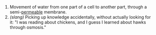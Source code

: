 # Movement of water from one part of a cell to another part, through a semi-[[permeable]] membrane.
# <i>(slang)</i> Picking up knowledge accidentally, without actually looking for it: "I was reading about chickens, and I guess I learned about hawks through osmosis."
